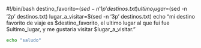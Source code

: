 #!/bin/bash
destino_favorito=$(sed -n '1p' destinos.txt)
ultimo_lugar=$(sed -n '2p' destinos.txt)
lugar_a_visitar=$(sed -n '3p' destinos.txt)
echo "mi destino favorito de viaje es $destino_favorito, el ultimo lugar al que fui fue $ultimo_lugar, y me gustaria visitar $lugar_a_visitar."
```bash
echo "saludo"
```
